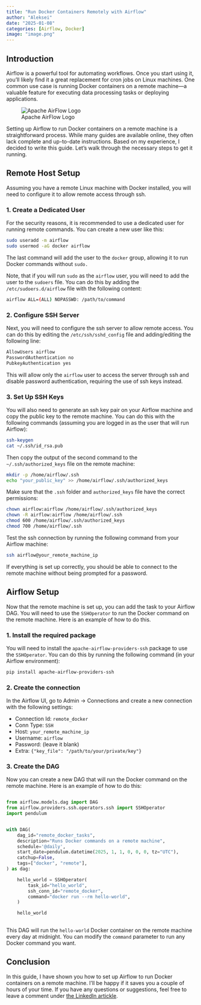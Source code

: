 ```yaml
---
title: "Run Docker Containers Remotely with Airflow"
author: "Aleksei"
date: "2025-01-08"
categories: [Airflow, Docker]
image: "image.png"
---
```


## Introduction

Airflow is a powerful tool for automating workflows. Once you start
using it, you’ll likely find it a great replacement for cron jobs on
Linux machines. One common use case is running Docker containers on a
remote machine—a valuable feature for executing data processing tasks or
deploying applications.

![Apache AirFlow Logo](AirflowLogo.png){fig-alt="Apache AirFlow Logo"}

Setting up Airflow to run Docker containers on a remote machine is a
straightforward process. While many guides are available online, they
often lack complete and up-to-date instructions. Based on my experience,
I decided to write this guide. Let’s walk through the necessary steps to
get it running.

## Remote Host Setup

Assuming you have a remote Linux machine with Docker installed, you will
need to configure it to allow remote access through ssh.

### 1. Create a Dedicated User

For the security reasons, it is recommended to use a dedicated user for
running remote commands. You can create a new user like this:

``` bash
sudo useradd -m airflow
sudo usermod -aG docker airflow
```

The last command will add the user to the `docker` group, allowing it to
run Docker commands without `sudo.`

Note, that if you will run `sudo` as the `airflow` user, you will need
to add the user to the `sudoers` file. You can do this by adding the
`/etc/sudoers.d/airflow` file with the following content:

``` bash
airflow ALL=(ALL) NOPASSWD: /path/to/command
```

### 2. Configure SSH Server

Next, you will need to configure the ssh server to allow remote access.
You can do this by editing the `/etc/ssh/sshd_config` file and
adding/editing the following line:

``` bash
AllowUsers airflow
PasswordAuthentication no
PubkeyAuthentication yes
```

This will allow only the `airflow` user to access the server through ssh
and disable password authentication, requiring the use of ssh keys
instead.

### 3. Set Up SSH Keys

You will also need to generate an ssh key pair on your Airflow machine
and copy the public key to the remote machine. You can do this with the
following commands (assuming you are logged in as the user that will run
Airflow):

``` bash
ssh-keygen
cat ~/.ssh/id_rsa.pub
```

Then copy the output of the second command to the
`~/.ssh/authorized_keys` file on the remote machine:

``` bash
mkdir -p /home/airflow/.ssh
echo "your_public_key" >> /home/airflow/.ssh/authorized_keys
```

Make sure that the `.ssh` folder and `authorized_keys` file have the
correct permissions:

``` bash
chown airflow:airflow /home/airflow/.ssh/authorized_keys
chown -R airflow:airflow /home/airflow/.ssh
chmod 600 /home/airflow/.ssh/authorized_keys
chmod 700 /home/airflow/.ssh
```

Test the ssh connection by running the following command from your
Airflow machine:

``` bash
ssh airflow@your_remote_machine_ip
```

If everything is set up correctly, you should be able to connect to the
remote machine without being prompted for a password.

## Airflow Setup

Now that the remote machine is set up, you can add the task to your
Airflow DAG. You will need to use the `SSHOperator` to run the Docker
command on the remote machine. Here is an example of how to do this.

### 1. Install the required package

You will need to install the `apache-airflow-providers-ssh` package to
use the `SSHOperator`. You can do this by running the following command
(in your Airflow environment):

``` bash
pip install apache-airflow-providers-ssh
```

### 2. Create the connection

In the Airflow UI, go to Admin -\> Connections and create a new
connection with the following settings:

-   Connection Id: `remote_docker`
-   Conn Type: `SSH`
-   Host: `your_remote_machine_ip`
-   Username: `airflow`
-   Password: (leave it blank)
-   Extra: `{"key_file": "/path/to/your/private/key"}`

### 3. Create the DAG

Now you can create a new DAG that will run the Docker command on the
remote machine. Here is an example of how to do this:

``` python

from airflow.models.dag import DAG
from airflow.providers.ssh.operators.ssh import SSHOperator
import pendulum


with DAG(
    dag_id="remote_docker_tasks",
    description="Runs Docker commands on a remote machine",
    schedule='@daily',
    start_date=pendulum.datetime(2025, 1, 1, 0, 0, 0, tz="UTC"),
    catchup=False,
    tags=["docker", "remote"],
) as dag:

    hello_world = SSHOperator(
        task_id="hello_world",
        ssh_conn_id="remote_docker",
        command="docker run --rm hello-world",
    )

    hello_world
    
```

This DAG will run the `hello-world` Docker container on the remote
machine every day at midnight. You can modify the `command` parameter to
run any Docker command you want.

## Conclusion

In this guide, I have shown you how to set up Airflow to run Docker
containers on a remote machine. I'll be happy if it saves you a couple
of hours of your time. If you have any questions or suggestions, feel
free to leave a comment under [the LinkedIn
artickle](https://www.linkedin.com/pulse/run-docker-containers-remotely-airflow-alex-vladimirovich-5tnhe/).
